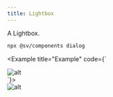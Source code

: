 ```yaml
---
title: Lightbox
---
```


A Lightbox.


<Pills>
  <Atrium label="a-blur" href="/atrium/elements/a-blur" />
  <Atrium label="Button" href="/atrium/components/button" />
</Pills>

```bash
npx @sv/components dialog
```

<Example title="Example" code={`
<Lightbox>
  <div class="h-[500px] w-full flex-none p-2">
    <img
      class="h-full w-full bg-zinc-400 object-cover"
      src="https://picsum.photos/900/480"
      alt="alt"
      loading="lazy"
    />
  </div>
</Lightbox>
`}>
  <Lightbox client:load>
    <div class="h-[500px] w-full flex-none p-2">
      <img
        class="h-full w-full bg-zinc-400 object-cover"
        src="https://picsum.photos/900/480"
        alt="alt"
        loading="lazy"
      />
    </div>
  </Lightbox>
</Example>
